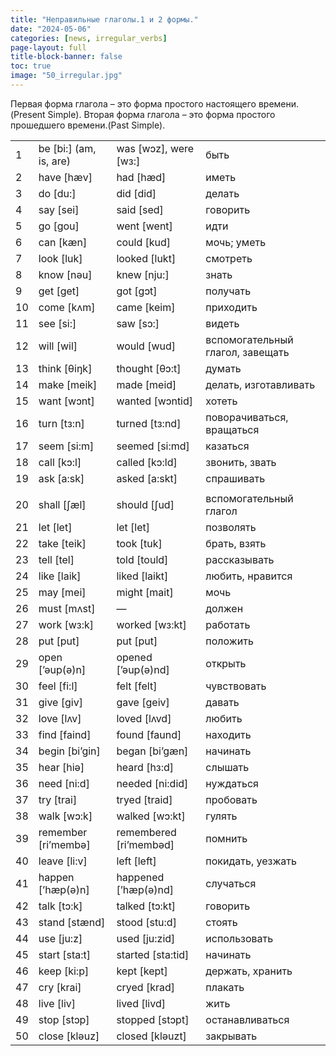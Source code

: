 ---
title: "Неправильные глаголы.1 и 2 формы."
date: "2024-05-06"
categories: [news, irregular_verbs]
page-layout: full
title-block-banner: false
toc: true
image: "50_irregular.jpg"
---

Первая форма глагола – это форма простого настоящего времени.(Present Simple).
Вторая форма глагола – это форма простого прошедшего времени.(Past Simple).

|   |   |   |   |
|---|---|---|---|
|1|be [bi:] (am, is, are)|was [wɔz], were [wз:]|быть|
|2|have [hæv]|had [hæd]|иметь|
|3|do [du:]|did [did]|делать|
|4|say [sei]|said [sed]|говорить|
|5|go [gou]|went [went]|идти|
|6|can [kæn]|could [kud]|мочь; уметь|
|7|look [luk]|looked [lukt]|смотреть|
|8|know [nəu]|knew [nju:]|знать|
|9|get [get]|got [gɔt]|получать|
|10|come [kʌm]|came [keim]|приходить|
|11|see [si:]|saw [sɔ:]|видеть|
|12|will [wil]|would [wud]|вспомогательный глагол, завещать|
|13|think [θiŋk]|thought [θɔ:t]|думать|
|14|make [meik]|made [meid]|делать, изготавливать|
|15|want [wɔnt]|wanted [wɔntid]|хотеть|
|16|turn [tз:n]|turned [tз:nd]|поворачиваться, вращаться|
|17|seem [si:m]|seemed [si:md]|казаться|
|18|call [kɔ:l]|called [kɔ:ld]|звонить, звать|
|19|ask [a:sk]|asked [a:skt]|спрашивать|
||   |   |   |
|20|shall [ʃæl]|should [ʃud]|вспомогательный глагол|
|21|let [let]|let [let]|позволять|
|22|take [teik]|took [tuk]|брать, взять|
|23|tell [tel]|told [tould]|рассказывать|
|24|like [laik]|liked [laikt]|любить, нравится|
|25|may [mei]|might [mait]|мочь|
|26|must [mʌst]|—|должен|
|27|work [wз:k]|worked [wз:kt]|работать|
|28|put [put]|put [put]|положить|
|29|open [‘əup(ə)n]|opened [‘əup(ə)nd]|открыть|
|30|feel [fi:l]|felt [felt]|чувствовать|
|31|give [giv]|gave [geiv]|давать|
|32|love [lʌv]|loved [lʌvd]|любить|
|33|find [faind]|found [faund]|находить|
|34|begin [bi’gin]|began [bi’gæn]|начинать|
|35|hear [hiə]|heard [hз:d]|слышать|
|36|need [ni:d]|needed [ni:did]|нуждаться|
|37|try [trai]|tryed [traid]|пробовать|
|38|walk [wɔ:k]|walked [wɔ:kt]|гулять|
|39|remember [ri’membə]|remembered [ri’membəd]|помнить|
|40|leave [li:v]|left [left]|покидать, уезжать|
|41|happen [‘hæp(ə)n]|happened [‘hæp(ə)nd]|случаться|
|42|talk [tɔ:k]|talked [tɔ:kt]|говорить|
|43|stand [stænd]|stood [stu:d]|стоять|
|44|use [ju:z]|used [ju:zid]|использовать|
|45|start [sta:t]|started [sta:tid]|начинать|
|46|keep [ki:p]|kept [kept]|держать, хранить|
|47|cry [krai]|cryed [krad]|плакать|
|48|live [liv]|lived [livd]|жить|
|49|stop [stɔp]|stopped [stɔpt]|останавливаться|
|50|close [kləuz]|closed [kləuzt]|закрывать|